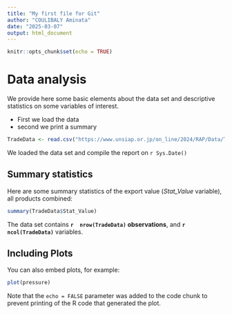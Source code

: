 ```yaml
---
title: "My first file for Git"
author: "COULIBALY Aminata"
date: "2025-03-07"
output: html_document
---
```


```r
knitr::opts_chunk$set(echo = TRUE)
```

# Data analysis
We provide here some basic elements about the data set and descriptive statistics on some variables of interest.  

* First we load the data
* second we print a summary

```r
TradeData <- read.csv("https://www.unsiap.or.jp/on_line/2024/RAP/Data/TradeData.csv")
```

We loaded the data set and compile the  report on `r Sys.Date()`

## Summary statistics
Here are some summary statistics of the export value (*Stat_Value* variable), all products combined:

```r
summary(TradeData$Stat_Value)
```

The data set contains   **`r  nrow(TradeData)`  observations**, and  **`r  ncol(TradeData)`** variables.

## Including Plots

You can also embed plots, for example:

```r
plot(pressure)
```

Note that the `echo = FALSE` parameter was added to the code chunk to prevent printing of the R code that generated the plot.
